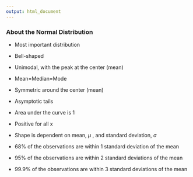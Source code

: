 ---
output: html_document
---

<h3>About the Normal Distribution</h3>

- Most important distribution

- Bell-shaped

- Unimodal, with the peak at the center (mean)

- Mean=Median=Mode

- Symmetric around the center (mean)

- Asymptotic tails

- Area under the curve is 1

- Positive for all x

- Shape is dependent on mean, $\mu$ , and standard deviation, $\sigma$

- 68% of the observations are within 1 standard deviation of the mean

- 95% of the observations are within 2 standard deviations of the
  mean

- 99.9% of the observations are within 3 standard deviations of the
  mean


 

